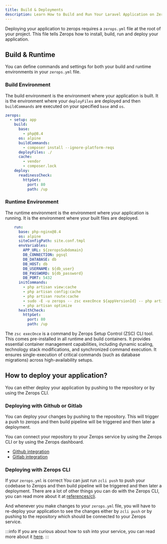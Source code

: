 ```yaml
---
title: Build & Deployments
description: Learn How to Build and Run Your Laravel Application on Zerops
---
```


Deploying your application to zerops requires a `zerops.yml` file at the root of your project. This file tells Zerops how to install, build, run and deploy your application.

## Build & Runtime

You can define commands and settings for both your build and runtime environments in your `zerops.yml` file.

### Build Environment

The build environment is the environment where your application is built. It is the environment where your `deployFiles` are deployed and then `buildCommands` are executed on your specified `base` and `os`.

```yml
zerops:
  - setup: app
    build:
      base:
        - php@8.4
      os: alpine
      buildCommands:
        - composer install --ignore-platform-reqs
      deployFiles: ./
      cache:
        - vendor
        - composer.lock
    deploy:
      readinessCheck:
        httpGet:
          port: 80
          path: /up
```

### Runtime Environment

The runtime environment is the environment where your application is running. It is the environment where your built files are deployed.

```yml
    run:
      base: php-nginx@8.4
      os: alpine
      siteConfigPath: site.conf.tmpl
      envVariables:
        APP_URL: ${zeropsSubdomain}
        DB_CONNECTION: pgsql
        DB_DATABASE: db
        DB_HOST: db
        DB_USERNAME: ${db_user}
        DB_PASSWORD: ${db_password}
        DB_PORT: 5432
      initCommands:
        - php artisan view:cache
        - php artisan config:cache
        - php artisan route:cache
        - sudo -E -u zerops -- zsc execOnce ${appVersionId} -- php artisan migrate --force
        - php artisan optimize
      healthCheck:
        httpGet:
          port: 80
          path: /up
```

The `zsc execOnce` is a command by Zerops Setup Control (ZSC) CLI tool. This comes pre-installed in all runtime and build containers.
It provides essential container management capabilities, including dynamic scaling, technology stack
modifications, and synchronized command execution. It ensures single-execution of critical commands (such as database migrations) across high-availability
setups.


## How to deploy your application?

You can either deploy your application by pushing to the repository or by using the Zerops CLI.

### Deploying with Github or Gitlab

You can deploy your changes by pushing to the repository. This will trigger a push to zerops and then build pipeline will be triggered and then later a deployment.

You can connect your repository to your Zerops service by using the Zerops CLI or by using the Zerops dashboard.

- [Github integration](/references/github-integration)
- [Gitlab integration](/references/gitlab-integration)

### Deploying with Zerops CLI

If your `zerops.yml` is correct You can just run `zcli push` to push your codebase to Zerops and then build pipeline will be triggered and then later a deployment. 
There are a lot of other things you can do with the Zerops CLI, you can read more about it at [references/cli](/references/cli).

And whenever you make changes to your `zerops.yml` file, you will have to re-deploy your application to see the changes either by `zcli push` or by pushing to the repository which should be connected to your Zerops service.

:::info
If you are curious about how to ssh into your service, you can read more about it [here](/references/ssh).
:::